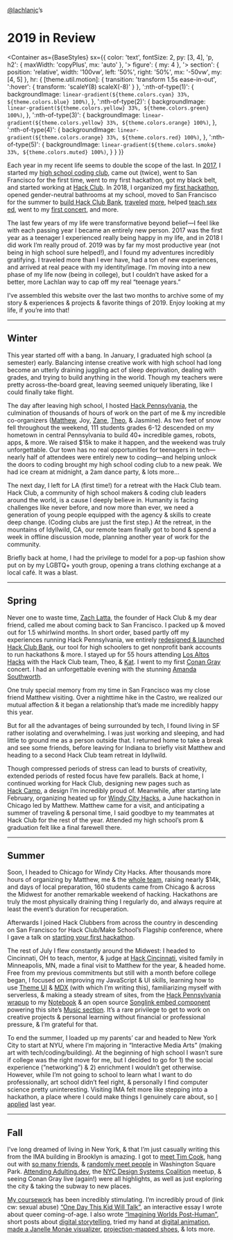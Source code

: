 
<Banner>

<Container variant="wide">

[@lachlanjc](https://lachlanjc.com)’s

# 2019 <span>in Review</span>

</Container>

</Banner>

<Container
  as={BaseStyles}
  sx={{
    color: 'text',
    fontSize: 2,
    py: [3, 4],
    'p, h2': {
      maxWidth: 'copyPlus',
      mx: 'auto'
    },
    '> figure': {
      my: 4
    },
    '> section': {
      position: 'relative',
      width: '100vw',
      left: '50%',
      right: '50%',
      mx: '-50vw',
      my: [4, 5]
    },
    hr: {
      [theme.util.motion]: {
        transition: 'transform 1.5s ease-in-out',
        ':hover': {
          transform: 'scaleY(8) scaleX(-8)'
        }
      },
      ':nth-of-type(1)': {
        backgroundImage: `linear-gradient(${theme.colors.cyan} 33%, ${theme.colors.blue} 100%)`,
      },
      ':nth-of-type(2)': {
        backgroundImage: `linear-gradient(${theme.colors.yellow} 33%, ${theme.colors.green} 100%)`,
      },
      ':nth-of-type(3)': {
        backgroundImage: `linear-gradient(${theme.colors.yellow} 33%, ${theme.colors.orange} 100%)`,
      },
      ':nth-of-type(4)': {
        backgroundImage: `linear-gradient(${theme.colors.orange} 33%, ${theme.colors.red} 100%)`,
      },
      ':nth-of-type(5)': {
        backgroundImage: `linear-gradient(${theme.colors.smoke} 33%, ${theme.colors.muted} 100%)`,
      }
    }
  }}
>

Each year in my recent life seems to double the scope of the last. In
[2017](https://lachlanjc.me/2017), I started my [high school coding
club](https://twitter.com/zachlatta/status/955522122750701568?s=20), came out
(twice), went to San Francisco for the first time, went to my first hackathon,
got my black belt, and started working at [Hack&nbsp;Club](https://hackclub.com). In
2018, I organized my [first hackathon](https://hackhappyvalley.com), opened
gender-neutral bathrooms at my school, moved to San Francisco for the summer to
[build Hack&nbsp;Club
Bank](https://medium.com/hackclub/a-bank-for-student-hackers-e5d894ea5375),
[traveled](https://hackchicago.io)
[more](https://www.instagram.com/p/BmI9vIqnRqP/), helped [teach sex
ed](https://gasp.netlify.com), went to my [first
concert](https://www.instagram.com/p/Bop7pA2nova/), and more.

The last few years of my life were transformative beyond belief—I feel like with
each passing year I became an entirely new person. 2017 was the first year as a
teenager I experienced really being happy in my life, and in 2018 I did work I’m
really proud of. 2019 was by far my most productive year (not being in high
school sure helped!), and I found my adventures incredibly gratifying. I
traveled more than I ever have, had a ton of new experiences, and arrived at
real peace with my identity/image. I’m moving into a new phase of my life now
(being in college), but I couldn’t have asked for a better, more Lachlan way to
cap off my real “teenage years.”

I’ve assembled this website over the last two months to archive some of my story
& experiences & projects & favorite things of 2019. Enjoy looking at my life, if
you’re into that!

---

## Winter

This year started off with a bang. In January, I graduated high school (a
semester) early. Balancing intense creative work with high school had long
become an utterly draining juggling act of sleep deprivation, dealing with
grades, and trying to build anything in the world. Though my teachers were
pretty across-the-board great, leaving seemed uniquely liberating, like I could
finally take flight.

The day after leaving high school, I hosted [Hack
Pennsylvania](https://hackpenn.com), the culmination of thousands of hours of
work on the part of me & my incredible co-organizers
([Matthew](https://matthewstanciu.me/), Joy, [Zane](https://zane.sh/),
[Theo](https://tmb.sh/), & Jasmine). As two feet of snow fell throughout the
weekend, 111 students grades 6-12 descended on my hometown in central
Pennsylvania to build 40+ incredible games, robots, apps, & more. We raised $15k
to make it happen, and the weekend was truly unforgettable. Our town has no real
opportunities for teenagers in tech—nearly half of attendees were entirely new
to coding—and helping unlock the doors to coding brought my high school coding
club to a new peak. We had ice cream at midnight, a 2am dance party, & lots
more…

The next day, I left for LA (first time!) for a retreat with the Hack&nbsp;Club team.
Hack&nbsp;Club, a community of high school makers & coding club leaders around the
world, is a cause I deeply believe in. Humanity is facing challenges like never
before, and now more than ever, we need a generation of young people equipped
with the agency & skills to create deep change. (Coding clubs are just the first
step.) At the retreat, in the mountains of Idyllwild, CA, our remote team
finally got to bond & spend a week in offline discussion mode,
planning another year of work for the community.

<Photo
  src="/winter/retreat.jpeg"
  width={1280}
  height={960}
  alt="Hack Club team at a café in Idyllwild"
/>

Briefly back at home, I had the privilege to model for a pop-up fashion show put
on by my LGBTQ+ youth group, opening a trans clothing exchange at a local café.
It was a blast.

---

## Spring

Never one to waste time, [Zach Latta](https://zachlatta.com/), the founder of
Hack&nbsp;Club & my dear friend, called me about coming back to San Francisco. I
packed up & moved out for 1.5 whirlwind months. In short order, based partly off
my experiences running Hack Pennsylvania, we entirely [redesigned & launched
Hack&nbsp;Club Bank](https://hackclub.com/bank/), our tool for high schoolers to get
nonprofit bank accounts to run hackathons & more. I stayed up for 55 hours
attending [Los Altos Hacks](https://www.losaltoshacks.com/) with the
Hack&nbsp;Club team, Theo, & [Kat](https://katmh.com). I went to my first
[Conan Gray](https://g.co/kgs/v6vw2S) concert. I had an unforgettable evening
with the stunning [Amanda Southworth](https://twitter.com/amndasuthwrth).

One truly special memory from my time in San Francisco was my close friend
Matthew visiting. Over a nighttime hike in the Castro, we realized our mutual
affection & it began a relationship that’s made me incredibly happy this year.

<Photo
  src="/spring/sf_sunset.jpeg"
  width={1280}
  height={960}
  alt="San Francisco at sunset, seen from the Embaracadero piers"
/>

But for all the advantages of being surrounded by tech, I found living in SF
rather isolating and overwhelming. I was just working and sleeping, and had
little to ground me as a person outside that. I returned home to take a break
and see some friends, before leaving for Indiana to briefly visit Matthew and
heading to a second Hack&nbsp;Club team retreat in Idyllwild.

Though compressed periods of stress can lead to bursts of creativity, extended
periods of rested focus have few parallels. Back at home, I continued working
for Hack&nbsp;Club, designing new pages such as
[Hack&nbsp;Camp](https://hackclub.com/camp/), a design I’m incredibly proud of.
Meanwhile, after starting late February, organizing heated up for
[Windy City Hacks](https://windyhacks.com), a June hackathon in Chicago led by
Matthew. Matthew came for a visit, and anticipating a summer of
traveling & personal time, I said goodbye to my teammates at Hack&nbsp;Club for the rest of the year. Attended my high school’s prom & graduation felt like a final farewell there.

---

## Summer

Soon, I headed to Chicago for Windy City Hacks. After thousands more hours of
organizing by Matthew, me & the [whole
team](https://2019-site.windyhacks.com/#leadership), raising nearly $14k, and days of
local preparation, 160 students came from Chicago & across the Midwest for
another remarkable weekend of hacking. Hackathons are truly the most physically
draining thing I regularly do, and always require at least the event’s duration
for recuperation.

Afterwards I joined Hack&nbsp;Clubbers from across the country in descending on San
Francisco for Hack&nbsp;Club/Make School’s Flagship conference, where I gave a
talk on [starting your first hackathon](https://notebook.lachlanjc.com/2020-01-19_how_to_start_your_first_hackathon/).

<Photo
  src="/summer/flagship_superclub.jpeg"
  width={1280}
  height={960}
  alt="Posing with Hack Club friends—Theo, Zane, me, Ava, Matthew—at the end of Flagship"
/>

The rest of July I flew constantly around the Midwest:
I headed to Cincinnati, OH to teach, mentor, & judge at
[Hack Cincinnati](https://hack-cincinnati.netlify.app), visited family in
Minneapolis, MN, made a final visit to Matthew for the year, & headed home.
Free from my previous commitments but still with a month before college began,
I focused on improving my JavaScript & UI skills, learning how to use
[Theme UI](https://theme-ui.com/home) & [MDX](https://mdxjs.com)
(with which I’m writing this), familiarizing myself with serverless, & making a
steady stream of sites, from the
[Hack Pennsylvania wrapup](https://hackpenn.com) to my
[Notebook](https://notebook.lachlanjc.com) & an open source
[Songlink embed component](https://lachlanjc.github.io/react-song-embed/)
powering this site’s [Music section](/music). It’s a rare privilege to get to
work on creative projects & personal learning without financial or professional
pressure, & I’m grateful for that.

<Photo
  src="/summer/matthew_cute.jpeg"
  width={1280}
  height={960}
  alt="Matthew & me at the end of the summer"
/>

To end the summer, I loaded up my parents’ car and headed to New York City
to start at NYU, where I’m majoring in “Interactive Media Arts” (making art with
tech/coding/building). At the beginning of high school I wasn’t sure if college
was the right move for me, but I decided to go for 1) the social experience
(”networking”) & 2) enrichment I wouldn’t get otherwise. However, while I’m not
going to school to learn what I want to do professionally, art school didn’t
feel right, & personally I find computer science pretty uninteresting. Visiting
IMA felt more like stepping into a hackathon, a place where I could make things
I genuinely care about, so [I applied](https://nyu.lachlanjc.com) last year.

<Pano
  src="/summer/dorm_pano.jpeg"
  width={13774}
  height={3860}
  alt="Me & my roommate in our dorm room"
/>

---

## Fall

I’ve long dreamed of living in New York, & that I’m just casually writing
this from the IMA building in Brooklyn is amazing. I got to [meet Tim Cook](https://twitter.com/lachlanjc/status/1175484567752495106?s=20), hang out with [so many friends](https://twitter.com/lachlanjc/status/1175075858643656704?s=20), & [randomly meet people](https://twitter.com/lachlanjc/status/1166825269845528589?s=20) in Washington Square Park. [Attending Adulting.dev](https://twitter.com/lachlanjc/status/1170469462480474113?s=20), the [NYC Design Systems Coalition](https://designsystems.nyc) meetup, & seeing Conan Gray live (again!) were all highlights, as well as just exploring the city & taking the subway to new places.

[My coursework](https://ima.lachlanjc.com) has been incredibly stimulating. I’m incredibly proud of (link cw: sexual abuse) [“One Day This Kid Will Talk”](https://ima.lachlanjc.com/one_day_this_kid/), an interactive essay I wrote about queer coming-of-age. I also wrote [“Imagining Worlds Post-Human”](https://ima.lachlanjc.com/imagining_worlds_post_human/), short posts about [digital storytelling](https://ima.lachlanjc.com/2019-09-15_cl_scott_mccloud_and_digital_storytelling/), tried my hand at [digital animation](https://ima.lachlanjc.com/2019-10-30_cl_midterm_animation_project/), [made a Janelle Monáe visualizer](https://ima.lachlanjc.com/2019-09-29_cc_week_4_project/), [projection-mapped shoes](https://ima.lachlanjc.com/2019-11-15_cl_projection_project/), & lots more.

</Container>
